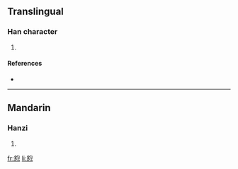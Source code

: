 ==Translingual==

===Han character===
{{Han char|rn=61|rad=心|as=12|sn=16|four=8733<sub>2</sub>|canj=金一心 (CMP)}}

# {{defn|Han|sort=心12}}

====References====
* {{Han ref|kx=0402.050|dkj=11199|dj=0742.080|hdz=42350.190|uh=618C|ud=24972|bh=E9A3|bd=59811}}

----

==Mandarin==

===Hanzi===
{{cmn-hanzi|pin=[[chún]] ([[chun2]])|wg=ch'un<sup>2</sup>}}

# {{defn|Mandarin|sort=心12}}

[[fr:憌]]
[[li:憌]]